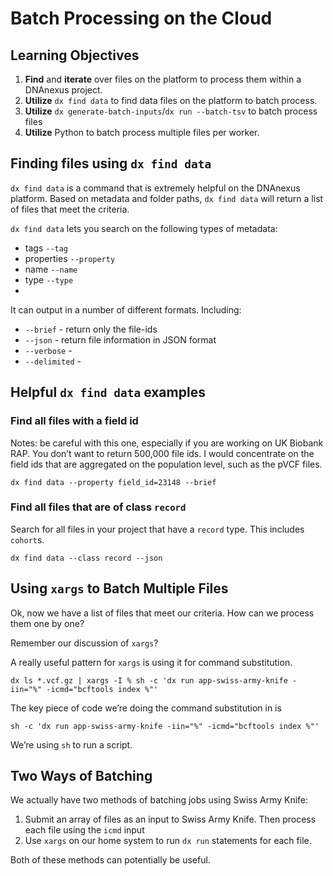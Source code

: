 # Batch Processing on the Cloud

## Learning Objectives

1. **Find** and **iterate** over files on the platform to process them within a DNAnexus project.
1. **Utilize** `dx find data` to find data files on the platform to batch process.
1. **Utilize** `dx generate-batch-inputs`/`dx run --batch-tsv` to batch process files
1. **Utilize** Python to batch process multiple files per worker. 

## Finding files using `dx find data`

`dx find data` is a command that is extremely helpful on the DNAnexus platform. Based on metadata and folder paths, `dx find data` will return a list of files that meet the criteria. 

`dx find data` lets you search on the following types of metadata:

- tags `--tag`
- properties `--property`
- name `--name`
- type `--type`
- 

It can output in a number of different formats. Including:

- `--brief` - return only the file-ids
- `--json` - return file information in JSON format
- `--verbose` -
- `--delimited` -

## Helpful `dx find data` examples

### Find all files with a field id

Notes: be careful with this one, especially if you are working on UK Biobank RAP. You don't want to return 500,000 file ids. I would concentrate on the field ids that are aggregated on the population level, such as the pVCF files.

```
dx find data --property field_id=23148 --brief
```
### Find all files that are of class `record`

Search for all files in your project that have a `record` type. This includes `cohort`s.  

```
dx find data --class record --json
```

## Using `xargs` to Batch Multiple Files

Ok, now we have a list of files that meet our criteria. How can we process them one by one? 

Remember our discussion of `xargs`?

A really useful pattern for `xargs` is using it for command substitution.

```
dx ls *.vcf.gz | xargs -I % sh -c 'dx run app-swiss-army-knife -iin="%" -icmd="bcftools index %"' 
```
The key piece of code we're doing the command substitution in is

`sh -c 'dx run app-swiss-army-knife -iin="%" -icmd="bcftools index %"'`

We're using `sh` to run a script. 

## Two Ways of Batching

We actually have two methods of batching jobs using Swiss Army Knife: 

1. Submit an array of files as an input to Swiss Army Knife. Then process each file using the `icmd` input
1. Use `xargs` on our home system to run `dx run` statements for each file.

Both of these methods can potentially be useful. 